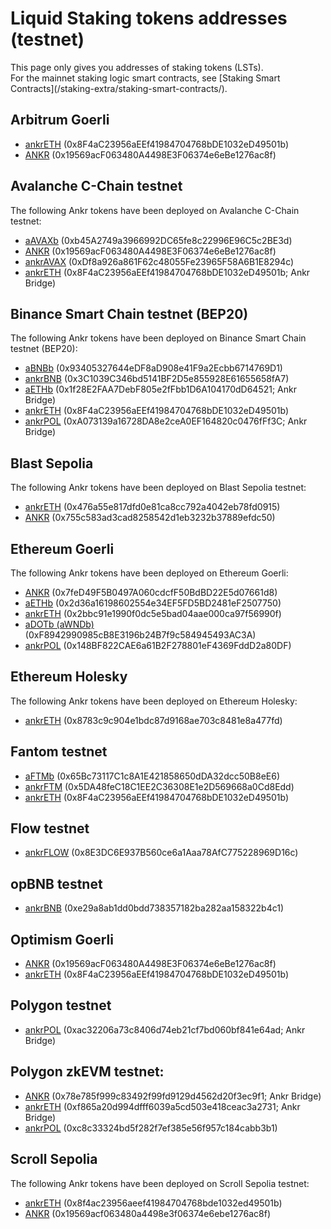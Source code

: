 
# Liquid Staking tokens addresses (testnet)

<Callout type="tip">
    This page only gives you addresses of staking tokens (LSTs).<br/>
    For the mainnet staking logic smart contracts, see [Staking Smart Contracts](/staking-extra/staking-smart-contracts/).
</Callout>

## Arbitrum Goerli
* [ankrETH](https://goerli.arbiscan.io/address/0x8F4aC23956aEEf41984704768bDE1032eD49501b) (0x8F4aC23956aEEf41984704768bDE1032eD49501b)
* [ANKR](https://goerli.arbiscan.io/address/0x19569acF063480A4498E3F06374e6eBe1276ac8f) (0x19569acF063480A4498E3F06374e6eBe1276ac8f)

## Avalanche C-Chain testnet
The following Ankr tokens have been deployed on Avalanche C-Chain testnet:
* [aAVAXb](https://testnet.snowtrace.io/address/0xb45A2749a3966992DC65fe8c22996E96C5c2BE3d) (0xb45A2749a3966992DC65fe8c22996E96C5c2BE3d)
* [ANKR](https://testnet.snowtrace.io/address/0x19569acF063480A4498E3F06374e6eBe1276ac8f) (0x19569acF063480A4498E3F06374e6eBe1276ac8f)
* [ankrAVAX](https://testnet.snowtrace.io/address/0xDf8a926a861F62c48055Fe23965F58A6B1E8294c) (0xDf8a926a861F62c48055Fe23965F58A6B1E8294c)
* [ankrETH](https://testnet.snowtrace.io/address/0x8F4aC23956aEEf41984704768bDE1032eD49501b) (0x8F4aC23956aEEf41984704768bDE1032eD49501b; Ankr Bridge)

## Binance Smart Chain testnet (BEP20)
The following Ankr tokens have been deployed on Binance Smart Chain testnet (BEP20):
* [aBNBb](https://testnet.bscscan.com/address/0x93405327644eDF8aD908e41F9a2Ecbb6714769D1) (0x93405327644eDF8aD908e41F9a2Ecbb6714769D1)
* [ankrBNB](https://testnet.bscscan.com/address/0x3C1039C346bd5141BF2D5e855928E61655658fA7) (0x3C1039C346bd5141BF2D5e855928E61655658fA7)
* [aETHb](https://testnet.bscscan.com/address/0x1f28E2FAA7DebF805e2fFbb1D6A104170dD64521) (0x1f28E2FAA7DebF805e2fFbb1D6A104170dD64521; Ankr Bridge)
* [ankrETH](https://testnet.bscscan.com/address/0x8F4aC23956aEEf41984704768bDE1032eD49501b) (0x8F4aC23956aEEf41984704768bDE1032eD49501b)
* [ankrPOL](https://testnet.bscscan.com/address/0xA073139a16728DA8e2ceA0EF164820c0476fFf3C) (0xA073139a16728DA8e2ceA0EF164820c0476fFf3C; Ankr Bridge)

## Blast Sepolia

The following Ankr tokens have been deployed on Blast Sepolia testnet:
* [ankrETH](https://sepolia.blastscan.io/token/0x476a55e817dfd0e81ca8cc792a4042eb78fd0915) (0x476a55e817dfd0e81ca8cc792a4042eb78fd0915)
* [ANKR](https://sepolia.blastscan.io/token/0x755c583ad3cad8258542d1eb3232b37889efdc50) (0x755c583ad3cad8258542d1eb3232b37889efdc50)

## Ethereum Goerli
The following Ankr tokens have been deployed on Ethereum Goerli:
* [ANKR](https://goerli.etherscan.io/address/0x7feD49F5B0497A060cdcfF50BdBD22E5d07661d8) (0x7feD49F5B0497A060cdcfF50BdBD22E5d07661d8)
* [aETHb](https://goerli.etherscan.io/address/0x2d36a16198602554e34EF5FD5BD2481eF2507750) (0x2d36a16198602554e34EF5FD5BD2481eF2507750)
* [ankrETH](https://goerli.etherscan.io/address/0x2bbc91e1990f0dc5e5bad04aae000ca97f56990f) (0x2bbc91e1990f0dc5e5bad04aae000ca97f56990f)
* [aDOTb (aWNDb)](https://goerli.etherscan.io/address/0xF8942990985cB8E3196b24B7f9c584945493AC3A) (0xF8942990985cB8E3196b24B7f9c584945493AC3A)
* [ankrPOL](https://goerli.etherscan.io/address/0x148BF822CAE6a61B2F278801eF4369FddD2a80DF) (0x148BF822CAE6a61B2F278801eF4369FddD2a80DF)

## Ethereum Holesky
The following Ankr tokens have been deployed on Ethereum Holesky:
* [ankrETH](https://holesky.beaconcha.in/token/0x8783c9c904e1bdc87d9168ae703c8481e8a477fd) (0x8783c9c904e1bdc87d9168ae703c8481e8a477fd)

## Fantom testnet
* [aFTMb](https://testnet.ftmscan.com/address/0x65Bc73117C1c8A1E421858650dDA32dcc50B8eE6) (0x65Bc73117C1c8A1E421858650dDA32dcc50B8eE6)
* [ankrFTM](https://testnet.ftmscan.com/address/0x5DA48feC18C1EE2C36308E1e2D569668a0Cd8Edd) (0x5DA48feC18C1EE2C36308E1e2D569668a0Cd8Edd)
* [ankrETH](https://testnet.ftmscan.com/address/0x8F4aC23956aEEf41984704768bDE1032eD49501b) (0x8F4aC23956aEEf41984704768bDE1032eD49501b)

## Flow testnet

* [ankrFLOW](https://evm-testnet.flowscan.io/address/0x8E3DC6E937B560ce6a1Aaa78AfC775228969D16c) (0x8E3DC6E937B560ce6a1Aaa78AfC775228969D16c)

## opBNB testnet
* [ankrBNB](https://opbnb-testnet.bscscan.com/token/0xe29a8ab1dd0bdd738357182ba282aa158322b4c1) (0xe29a8ab1dd0bdd738357182ba282aa158322b4c1)

## Optimism Goerli
* [ANKR](https://goerli-optimism.etherscan.io/address/0x19569acF063480A4498E3F06374e6eBe1276ac8f) (0x19569acF063480A4498E3F06374e6eBe1276ac8f)
* [ankrETH](https://goerli-optimism.etherscan.io/address/0x8F4aC23956aEEf41984704768bDE1032eD49501b) (0x8F4aC23956aEEf41984704768bDE1032eD49501b)

## Polygon testnet

* [ankrPOL](https://goerli.etherscan.io/address/0xac32206a73c8406d74eb21cf7bd060bf841e64ad) (0xac32206a73c8406d74eb21cf7bd060bf841e64ad; Ankr Bridge)

## Polygon zkEVM testnet:
* [ANKR](https://testnet-zkevm.polygonscan.com/address/0x78e785f999c83492f99fd9129d4562d20f3ec9f1) (0x78e785f999c83492f99fd9129d4562d20f3ec9f1; Ankr Bridge)
* [ankrETH](https://testnet-zkevm.polygonscan.com/address/0xf865a20d994dfff6039a5cd503e418ceac3a2731) (0xf865a20d994dfff6039a5cd503e418ceac3a2731; Ankr Bridge)
* [ankrPOL](https://testnet-zkevm.polygonscan.com/address/0xc8c33324bd5f282f7ef385e56f957c184cabb3b1) (0xc8c33324bd5f282f7ef385e56f957c184cabb3b1)

## Scroll Sepolia
The following Ankr tokens have been deployed on Scroll Sepolia testnet:
* [ankrETH](https://sepolia.scrollscan.com/token/0x8f4ac23956aeef41984704768bde1032ed49501b) (0x8f4ac23956aeef41984704768bde1032ed49501b)
* [ANKR](https://sepolia.scrollscan.com/token/0x19569acf063480a4498e3f06374e6ebe1276ac8f) (0x19569acf063480a4498e3f06374e6ebe1276ac8f)